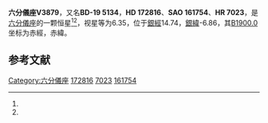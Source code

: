{{Starbox begin
| name = 六分儀座V3879
}}
{{Starbox observe
| epoch = [[J2000.0|J2000.0]]
| constell = [[六分儀座|六分儀座]]<ref name=SIMBAD>{{cite web
 | url=http://simbad.u-strasbg.fr/simbad/sim-id?Ident=HR+7023
 | title=Pulsating variable Star
 | publisher=Centre de Données astronomiques de Strasbourg
 | work=SIMBAD
 | accessdate=2012-07-13
 | archive-date=2016-03-16
 | archive-url=https://web.archive.org/web/20160316131229/http://simbad.u-strasbg.fr/simbad/sim-id?Ident=HR+7023
 | dead-url=no
 }}</ref><ref name=DATA>{{cite web
 | url=http://vizier.u-strasbg.fr/viz-bin/VizieR-5?-out.add=.&-source=5050&-corr=PK=HR&-out.max=9999&HR=7023
 | title=VizieR Detailed Page
 | accessdate=2012-07-13
 | archive-date=2016-03-05
 | archive-url=https://web.archive.org/web/20160305032124/http://vizier.u-strasbg.fr/viz-bin/VizieR-5?-out.add=.&-source=5050&-corr=PK=HR&-out.max=9999&HR=7023
 | dead-url=no
 }}</ref>
| 星官 = 
| ra = {{RA|18|42|55.2}}<ref name=SIMBAD /><ref name=DATA />
| dec = {{DEC|-19|17|2}}<ref name=SIMBAD /><ref name=DATA />
| appmag_v = 6.35<ref name=SIMBAD /><ref name=DATA />
}}
{{Starbox character
| class = M4III<ref name=SIMBAD /><ref name=DATA />
| b-v = 1.75<ref name=SIMBAD /><ref name=DATA />
| u-b = 1.56<ref name=SIMBAD /><ref name=DATA />
| r-i = 1.52E<ref name=SIMBAD /><ref name=DATA />
| variable = 
}}
{{Starbox astrometry
| radial_v = 1.56
| prop_mo_ra = -33
| parallax = 
| p_error = 
}}
{{Starbox catalog
| names =BD-19 5134，[[SAO星表|SAO]] 161754，[[HD星表|HD]] 172816，[[HR星表|HR]] 7023}}
{{Starbox reference |Simbad=HR+7023}}
{{Starbox end}}

'''六分儀座V3879'''，又名'''BD-19 5134'''，'''HD 172816'''、'''SAO 161754'''、'''HR 7023'''，是[[六分儀座|六分儀座]]的一颗恒星<ref name=SIMBAD /><ref name=DATA />，视星等为6.35，位于[[銀道座標系|銀經]]14.74，[[銀道座標系|銀緯]]-6.86，其[[B1900.0|B1900.0]]坐标为赤經{{RA|18|37|1.6}}，赤緯{{DEC|-19|-6.86|48}}。

== 参考文献 ==
{{reflist}}

{{六分仪座恒星}}

[[Category:六分儀座|Category:六分儀座]]
[[Category:HD和HDE天體|172816]]
[[Category:HR天體|7023]]
[[Category:SAO天體|161754]]


{{star-stub}}